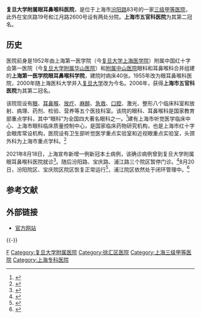 {{上海市优秀历史建筑 |
省区市 = 上海市 |
名称 = 犹太医院及水塔 |
图片 = [[File:Jewish_Hospital,_Fenyang_Rd,_Shanghai.jpg|276px]]|
编号 = 4-96 |
时代 = 1930年|
所在 = [[上海市|上海市]][[徐汇区|徐汇区]] |
公布 = 2005年10月31日 |
}}
'''复旦大学附属眼耳鼻喉科医院'''，是位于上海市[[汾阳路_(上海)|汾阳路]]83号的一家[[三级甲等医院|三级甲等医院]]，此外在宝庆路19号和江月路2600号设有两处分院。'''上海市五官科医院'''为其第二冠名。

==历史==
医院前身是1952年由上海第一医学院（今[[复旦大学上海医学院|复旦大学上海医学院]]）附属中国红十字会第一医院（今[[复旦大学附属华山医院|复旦大学附属华山医院]]）和[[复旦大学附属中山医院|附属中山医院]]眼科和耳鼻喉科合并组建的'''上海第一医学院眼耳鼻喉科学院'''，建院时病床40张。1955年改为眼耳鼻喉科医院，2000年随上海医科大学并入[[复旦大学|复旦大学]]改为今名。2006年，获得'''上海市五官科医院'''为其第二冠名。

该院现设有[[眼科|眼]]、[[耳鼻喉科|耳鼻喉]]、[[放疗|放疗]]、[[麻醉|麻醉]]、[[急救|急救]]、[[口腔科|口腔]]、激光、整形八个临床科室和放射、病理、药剂、检验、营养等五个医技科室。该院的眼科、耳鼻喉科是国家教育部重点学科，其中“眼科”为全国四大著名眼科之一。<ref>{{Cite web |url=http://www.shtong.gov.cn/newsite/node2/node2247/node4593/node79682/node79702/userobject1ai103324.html |title=上海市地方志办公室：上海通志 >> 第三十六卷卫生 >> 第一章机构、网络、人员 >> 节 |accessdate=2019-04-15 |archive-date=2012-07-16 |archive-url=https://web.archive.org/web/20120716153833/http://shtong.gov.cn/newsite/node2/node2247/node4593/node79682/node79702/userobject1ai103324.html |dead-url=no }}</ref>建有上海市听觉医学临床中心、上海市眼科临床质量控制中心，是国家临床药物研究机构，也是上海市红十字会眼库常设机构，医院设有卫生部听觉医学重点实验室和近视眼重点实验室，头颈外科为上海市重点学科。<ref>{{Cite web |url=http://www.fdeent.org/yygk/index.asp |title=复旦大学附属眼耳鼻喉科医院：医院概况 |access-date=2012-07-09 |archive-date=2012-06-18 |archive-url=https://web.archive.org/web/20120618153006/http://www.fdeent.org/yygk/index.asp |dead-url=no }}</ref>

2021年8月18日，上海宣布新增一例新冠本土病例，该确诊病例曾到复旦大学附属眼耳鼻喉科医院就诊<ref>{{cite news |title=上海市五官科医院启动应急预案，三个院区人群全院核酸筛查 |url=https://china.huanqiu.com/article/44PFviVa601 |accessdate=2021-11-10 |work=环球网 |archive-date=2021-11-10 |archive-url=https://web.archive.org/web/20211110114048/https://china.huanqiu.com/article/44PFviVa601 |dead-url=no }}</ref>。随后汾阳路、宝庆路、浦江路三个院区暂停门诊。<ref>{{cite news |title=复旦大学附属眼耳鼻喉科医院汾阳院区、宝庆院区结束闭环管理 |url=http://www.cnr.cn/shanghai/tt/20210820/t20210820_525572410.shtml |accessdate=2021-11-10 |work=CNR |archive-date=2021-11-10 |archive-url=https://web.archive.org/web/20211110074129/http://www.cnr.cn/shanghai/tt/20210820/t20210820_525572410.shtml |dead-url=no }}</ref>8月20日，汾阳院区、宝庆院区院区恢复正常运行<ref>{{cite news |title=记者探访解封首日的复旦大学附属眼耳鼻喉科医院汾阳院区 |url=http://m.news.cctv.com/2021/08/20/ARTIb9Y9mvIKZMG5dTgJoJbO210820.shtml |accessdate=2021-11-10 |work=CCTV |archive-date=2021-11-10 |archive-url=https://web.archive.org/web/20211110114049/http://m.news.cctv.com/2021/08/20/ARTIb9Y9mvIKZMG5dTgJoJbO210820.shtml |dead-url=no }}</ref>，浦江院区依然处于闭环管理中。<ref>{{cite news |title=复旦大学附属眼耳鼻喉科医院恢复正常运行 |url=http://www.cnr.cn/shanghai/shzx/zq/20210820/t20210820_525572237.shtml |accessdate=2021-11-10 |work=CNR |archive-date=2021-11-10 |archive-url=https://web.archive.org/web/20211110074127/http://www.cnr.cn/shanghai/shzx/zq/20210820/t20210820_525572237.shtml |dead-url=no }}</ref>

==参考文献==
{{reflist|2}}

==外部链接==
*[https://web.archive.org/web/20100208230536/http://www.fdeent.org/ 官方网站]

{{-}}
{{复旦大学}}
{{上海医院}}
{{中华人民共和国国家卫生健康委员会直属（管理）医院}}
[[Category:中华人民共和国国家卫生健康委员会直属（管理）医院|F]]
{{上海市第四批优秀历史建筑|nocat}}
[[Category:复旦大学附属医院|Category:复旦大学附属医院]]
[[Category:徐汇区医院|Category:徐汇区医院]]
[[Category:上海三级甲等医院|Category:上海三级甲等医院]]
[[Category:上海专科医院|Category:上海专科医院]]